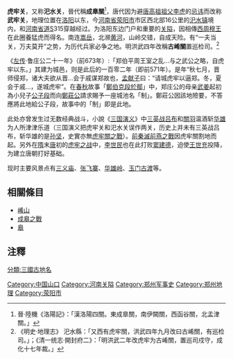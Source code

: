'''虎牢关'''，又称'''汜水关'''，晉代稱'''成臯關'''<ref>晉·陸機《洛陽記》：「漢洛陽四關。東成臯關，南伊闕關，西函谷關，北孟津關。」</ref>，唐代因为避[[唐高祖|唐高祖]][[祖父|祖父]][[李虎|李虎]]的[[避讳|忌讳]]而改称'''武牢关'''，地理位置在[[洛阳|洛阳]]以东，今[[河南省|河南省]][[荥阳市|荥阳市]]市区西北部16公里的[[汜水镇|汜水镇]]境内，{{China Expwy Name|G30}}和[[河南省道|河南省道]]S315穿越经过。为洛阳东边门户和重要的[[关隘|关隘]]，因相傳[[西周|西周]][[周穆王|穆王]]在此圈養猛虎而得名。南连[[嵩山|嵩岳]]，北濒[[黄河|黄河]]，山岭交错，自成天险。有“一夫当关，万夫莫开”之势，为历代兵家必争之地。明洪武四年改稱'''古崤關'''置巡检司。<ref>《明史·地理志》 汜水縣：「又西有虎牢關，洪武四年九月改曰古崤關，有巡检司。」；《清一统志·開封府二》：「明洪武二年改虎牢为古崤關，置巡司戍守，成化十七年裁。」</ref>

《[[左传|左传]]·鲁庄公二十一年》（前673年）:「郑伯平周王室之乱...与之武公之略，自虎牢以东。」其建为城邑，则是此后的一百零二年（即前571年）。是年“秋七月，晋师侵郑，诸大夫欲从晋...会于戚谋郑故也，[[孟献子|孟献子]]曰：“请城虎牢以逼郑。冬，夏会于戚...，遂城虎牢”。在[[春秋時期|春秋]]故事「[[鄭伯克段|鄭伯克段於鄢]]」中，郑庄公的母亲[[武姜|武姜]]起初為小兒子[[公子段|公子段]]而向[[鄭莊公|鄭莊公]]請求賜予一座城池名「制」。鄭莊公因該地險要，不答應將此地給公子段，故事中的「制」即是此地。

此处亦曾发生过无数经典战斗，小說《[[三国演义|三国演义]]》中[[三英战吕布|三英战吕布]]和[[關羽|關羽]]温酒斩[[华雄|华雄]]为人所津津乐道（三国演义把虎牢关和汜水关误作两关，历史上并未有三英战吕布，斩华雄的是[[孙坚|孙坚]]，史實亦無[[虎牢關之戰|虎牢關之戰]]）。[[前秦滅前燕之戰|前秦滅前燕之戰]]因虎牢關割地而起。另外在[[隋|隋]]末[[唐|唐]]初的[[虎牢之战|虎牢之战]]中，[[李世民|李世民]]也在此打败[[窦建德|窦建德]]，迫使[[王世充|王世充]]投降，为建立唐朝打好基础。

现时主要风景点有[[三义庙|三义庙]]、[[张飞寨|张飞寨]]、[[华雄岭|华雄岭]]、[[玉门古渡|玉门古渡]]等。


==相關條目==
*[[崤山|崤山]]
*[[成皋之戰|成皋之戰]]
*[[皋|皋]]

==注釋==
{{reflist}}

{{heNan-stub}}
{{DEFAULTSORT:H}}
{{中国山口}}
[[Category:中国山口|Category:中国山口]]
[[分類:三國古地名|分類:三國古地名]]
[[Category:河南关隘|Category:河南关隘]]
[[Category:郑州军事史|Category:郑州军事史]]
[[Category:郑州地理|Category:郑州地理]]
[[Category:荥阳市|Category:荥阳市]]